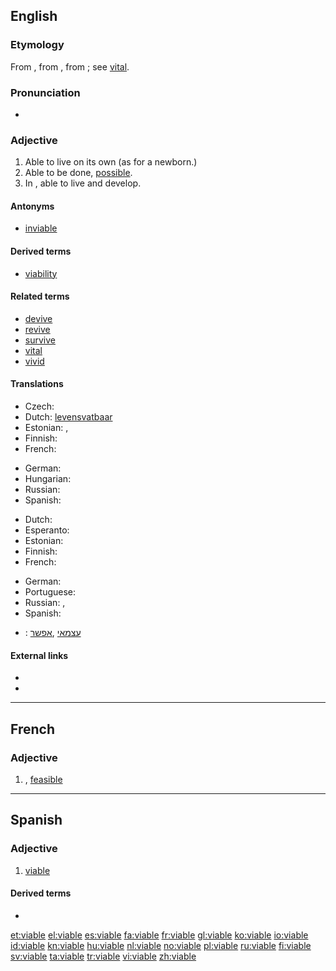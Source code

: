 ==English==

===Etymology===
From {{etyl|fr}}, from {{etyl|ML.}} {{recons|vitabilis|vitabilis|capable of life}}, from {{etyl|la}} {{term|vita||life}}; see [[vital]].

===Pronunciation===
* {{rhymes|aɪəbəl}}

===Adjective===
{{en-adj}}

# Able to live on its own (as for a newborn.)
# Able to be done, [[possible]].
# In {{biology}}, able to live and develop.

====Antonyms====
* [[inviable]]

====Derived terms====
* [[viability]]

====Related terms====
* [[devive]]
* [[revive]]
* [[survive]]
* [[vital]]
* [[vivid]]

====Translations====
{{trans-top|able to live on its own}}
* Czech: {{t-|cs|životaschopný|m}}
* Dutch: [[levensvatbaar]]
* Estonian: {{t-|et|eluvõimeline}}, {{t-|et|elujõuline}}
* Finnish: {{t-|fi|elinkelpoinen}}
* French: {{t+|fr|viable}}
{{trans-mid}}
* German: {{t+|de|selbständig}}
* Hungarian: {{t+|hu|életképes}}
* Russian: {{t+|ru|жизнеспособный}}
* Spanish: {{t+|es|viable}}
{{trans-bottom}}

{{trans-top|possible}}
* Dutch: {{t+|nl|uitvoerbaar}}
* Esperanto: {{t-|eo|farebla}}
* Estonian: {{t-|et|elluviidav}}
* Finnish: {{t+|fi|mahdollinen}}
* French: {{t+|fr|viable}}
{{trans-mid}}
* German: {{t+|de|machbar}}
* Portuguese: {{t+|pt|viável}}
* Russian: {{t+|ru|возможный}}, {{t+|ru|осуществимый}}
* Spanish: {{t+|es|viable}}
{{trans-bottom}}

{{checktrans-top}}
* {{ttbc|he}}: [[עצמאי]] ,[[אפשר]]
{{trans-bottom}}

====External links====
* {{R:Webster 1913}}
* {{R:Century 1911}}

----
==French==

===Adjective===
{{fr-adj-mf}}

# {{l|en|viable}}, [[feasible]]
----
==Spanish==

===Adjective===
{{es-adj}}

# [[#English|viable]]

====Derived terms====
* {{l|es|inviable}}

[[et:viable]]
[[el:viable]]
[[es:viable]]
[[fa:viable]]
[[fr:viable]]
[[gl:viable]]
[[ko:viable]]
[[io:viable]]
[[id:viable]]
[[kn:viable]]
[[hu:viable]]
[[nl:viable]]
[[no:viable]]
[[pl:viable]]
[[ru:viable]]
[[fi:viable]]
[[sv:viable]]
[[ta:viable]]
[[tr:viable]]
[[vi:viable]]
[[zh:viable]]